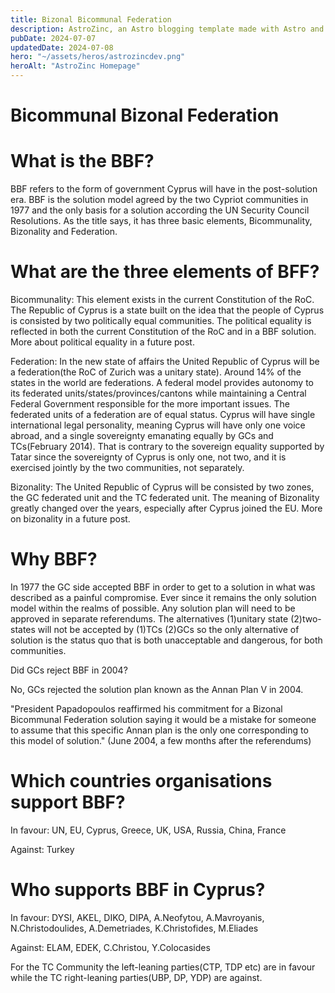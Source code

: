 ```yaml
---
title: Bizonal Bicommunal Federation
description: AstroZinc, an Astro blogging template made with Astro and Tailwind CSS.
pubDate: 2024-07-07
updatedDate: 2024-07-08
hero: "~/assets/heros/astrozincdev.png"
heroAlt: "AstroZinc Homepage"
---
```


# Bicommunal Bizonal Federation

# What is the BBF?

BBF refers to the form of government Cyprus will have in the post-solution era. BBF is the solution model agreed by the two Cypriot communities in 1977 and the only basis for a solution according the UN Security Council Resolutions. As the title says, it has three basic elements, Bicommunality, Bizonality and Federation.

# What are the three elements of BFF?

Bicommunality: This element exists in the current Constitution of the RoC. The Republic of Cyprus is a state built on the idea that the people of Cyprus is consisted by two politically equal communities. The political equality is reflected in both the current Constitution of the RoC and in a BBF solution. More about political equality in a future post.

Federation: In the new state of affairs the United Republic of Cyprus will be a federation(the RoC of Zurich was a unitary state). Around 14% of the states in the world are federations. A federal model provides autonomy to its federated units/states/provinces/cantons while maintaining a Central Federal Government responsible for the more important issues. The federated units of a federation are of equal status. Cyprus will have single international legal personality, meaning Cyprus will have only one voice abroad, and a single sovereignty emanating equally by GCs and TCs(February 2014). That is contrary to the sovereign equality supported by Tatar since the sovereignty of Cyprus is only one, not two, and it is exercised jointly by the two communities, not separately.

Bizonality: The United Republic of Cyprus will be consisted by two zones, the GC federated unit and the TC federated unit. The meaning of Bizonality greatly changed over the years, especially after Cyprus joined the EU. More on bizonality in a future post.

# Why BBF?

In 1977 the GC side accepted BBF in order to get to a solution in what was described as a painful compromise. Ever since it remains the only solution model within the realms of possible.
Any solution plan will need to be approved in separate referendums. The alternatives (1)unitary state (2)two-states will not be accepted by (1)TCs (2)GCs so the only alternative of solution is the status quo that is both unacceptable and dangerous, for both communities.

Did GCs reject BBF in 2004?

No, GCs rejected the solution plan known as the Annan Plan V in 2004.

"President Papadopoulos reaffirmed his commitment for a Bizonal Bicommunal Federation solution saying it would be a mistake for someone to assume that this specific Annan plan is the only one corresponding to this model of solution." (June 2004, a few months after the referendums)

# Which countries organisations support BBF?

In favour: UN, EU, Cyprus, Greece, UK, USA, Russia, China, France

Against: Turkey

# Who supports BBF in Cyprus?

In favour: DYSI, AKEL, DIKO, DIPA, A.Neofytou, A.Mavroyanis, N.Christodoulides, A.Demetriades, K.Christofides, M.Eliades

Against: ELAM, EDEK, C.Christou, Y.Colocasides

For the TC Community the left-leaning parties(CTP, TDP etc) are in favour while the TC right-leaning parties(UBP, DP, YDP) are against.
